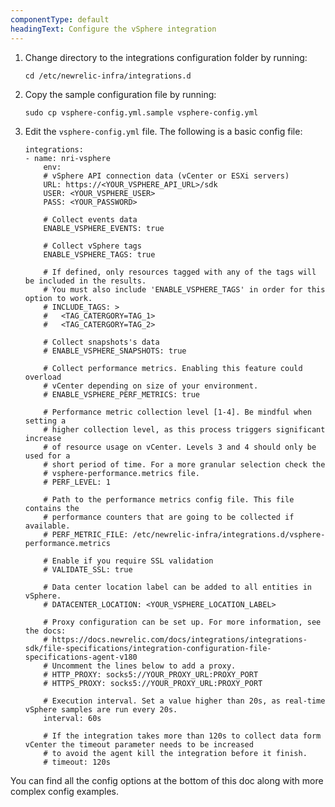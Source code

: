```yaml
---
componentType: default
headingText: Configure the vSphere integration
---
```


1. Change directory to the integrations configuration folder by running:

    ```shell
    cd /etc/newrelic-infra/integrations.d
    ```

2. Copy the sample configuration file by running:

    ```shell
    sudo cp vsphere-config.yml.sample vsphere-config.yml
    ```

3. Edit the `vsphere-config.yml` file. The following is a basic config file:

    ```
    integrations:
    - name: nri-vsphere
        env:
        # vSphere API connection data (vCenter or ESXi servers)
        URL: https://<YOUR_VSPHERE_API_URL>/sdk
        USER: <YOUR_VSPHERE_USER>
        PASS: <YOUR_PASSWORD>

        # Collect events data
        ENABLE_VSPHERE_EVENTS: true

        # Collect vSphere tags
        ENABLE_VSPHERE_TAGS: true
    
        # If defined, only resources tagged with any of the tags will be included in the results.
        # You must also include 'ENABLE_VSPHERE_TAGS' in order for this option to work.
        # INCLUDE_TAGS: >
        #   <TAG_CATERGORY=TAG_1>
        #   <TAG_CATERGORY=TAG_2>

        # Collect snapshots's data
        # ENABLE_VSPHERE_SNAPSHOTS: true

        # Collect performance metrics. Enabling this feature could overload 
        # vCenter depending on size of your environment. 
        # ENABLE_VSPHERE_PERF_METRICS: true

        # Performance metric collection level [1-4]. Be mindful when setting a
        # higher collection level, as this process triggers significant increase
        # of resource usage on vCenter. Levels 3 and 4 should only be used for a 
        # short period of time. For a more granular selection check the 
        # vsphere-performance.metrics file.
        # PERF_LEVEL: 1

        # Path to the performance metrics config file. This file contains the
        # performance counters that are going to be collected if available.
        # PERF_METRIC_FILE: /etc/newrelic-infra/integrations.d/vsphere-performance.metrics

        # Enable if you require SSL validation
        # VALIDATE_SSL: true 

        # Data center location label can be added to all entities in vSphere.
        # DATACENTER_LOCATION: <YOUR_VSPHERE_LOCATION_LABEL>
        
        # Proxy configuration can be set up. For more information, see the docs:
        # https://docs.newrelic.com/docs/integrations/integrations-sdk/file-specifications/integration-configuration-file-specifications-agent-v180
        # Uncomment the lines below to add a proxy.
        # HTTP_PROXY: socks5://YOUR_PROXY_URL:PROXY_PORT
        # HTTPS_PROXY: socks5://YOUR_PROXY_URL:PROXY_PORT
        
        # Execution interval. Set a value higher than 20s, as real-time vSphere samples are run every 20s.
        interval: 60s

        # If the integration takes more than 120s to collect data form vCenter the timeout parameter needs to be increased
        # to avoid the agent kill the integration before it finish.
        # timeout: 120s

    ```

You can find all the config options at the bottom of this doc along with more complex config examples.



